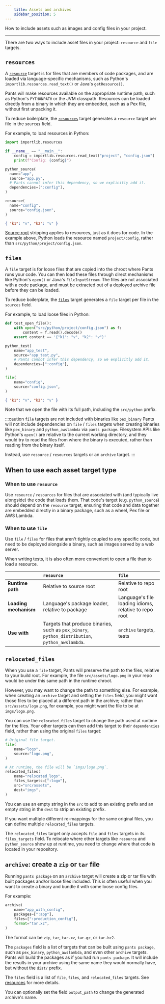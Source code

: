 ```yaml
---
    title: Assets and archives
    sidebar_position: 5
---
```


How to include assets such as images and config files in your project.

---

There are two ways to include asset files in your project: `resource` and `file` targets.

## `resources`

A [`resource`](../../reference/targets/resource.mdx) target is for files that are members of code packages, and are loaded via language-specific mechanisms, such as Python's `importlib.resources.read_text()` or Java's `getResource()`.

Pants will make resources available on the appropriate runtime path, such as Python's `PYTHONPATH` or the JVM classpath. Resources can be loaded directly from a binary in which they are embedded, such as a Pex file, without first unpacking it.

To reduce boilerplate, the [`resources`](../../reference/targets/resources.mdx) target generates a `resource` target per file in the `sources` field.

For example, to load resources in Python:

```python tab={"label":"src/python/project/app.py"}
import importlib.resources

if __name__ == "__main__":
    config = importlib.resources.read_text("project", "config.json")
    print(f"Config: {config}")
```

```python tab={"label":"src/python/project/BUILD"}
python_source(
  name="app",
  source="app.py",
  # Pants cannot infer this dependency, so we explicitly add it.
  dependencies=[":config"],
)

resource(
  name="config",
  source="config.json",
)
```

```json tab={"label":"src/python/project/config.json"}
{ "k1": "v", "k2": "v" }
```

[Source root](./key-concepts/source-roots.mdx) stripping applies to resources, just as it does for code. In the example above, Python loads the resource named `project/config`, rather than `src/python/project/config.json`.

## `files`

A `file` target is for loose files that are copied into the chroot where Pants runs your code. You can then load these files through direct mechanisms like Python's `open()` or Java's `FileInputStream`. The files are not associated with a code package, and must be extracted out of a deployed archive file before they can be loaded.

To reduce boilerplate, the [`files`](../../reference/targets/files.mdx) target generates a `file` target per file in the `sources` field.

For example, to load loose files in Python:

```python tab={"label":"src/python/project/app_test.py"}
def test_open_file():
    with open("src/python/project/config.json") as f:
        content = f.read().decode()
    assert content == '{"k1": "v", "k2": "v"}'
```

```python tab={"label":"src/python/project/BUILD"}
python_test(
    name="app_test",
    source="app_test.py",
    # Pants cannot infer this dependency, so we explicitly add it.
    dependencies=[":config"],
)

file(
    name="config",
    source="config.json",
)
```

```json tab={"label":"src/python/project/config.json"}
{ "k1": "v", "k2": "v" }
```

Note that we open the file with its full path, including the `src/python` prefix.

:::caution `file` targets are not included with binaries like `pex_binary`
Pants will not include dependencies on `file` / `files` targets when creating binaries like `pex_binary` and `python_awslambda` via `pants package`. Filesystem APIs like Python's `open()` are relative to the current working directory, and they would try to read the files from where the binary is executed, rather than reading from the binary itself.

Instead, use `resource` / `resources` targets or an `archive` target.
:::

## When to use each asset target type

### When to use `resource`

Use `resource` / `resources` for files that are associated with (and typically live alongside) the code that loads them. That code's target (e.g. `python_source`) should depend on the `resource` target, ensuring that code and data together are embedded directly in a binary package, such as a wheel, Pex file or AWS Lambda.

### When to use `file`

Use `file` / `files` for files that aren't tightly coupled to any specific code, but need to be deployed alongside a binary, such as images served by a web server.

When writing tests, it is also often more convenient to open a file than to load a resource.

|                       | `resource`                                                                                      | `file`                                                |
| :-------------------- | :---------------------------------------------------------------------------------------------- | :---------------------------------------------------- |
| **Runtime path**      | Relative to source root                                                                         | Relative to repo root                                 |
| **Loading mechanism** | Language's package loader, relative to package                                                  | Language's file loading idioms, relative to repo root |
| **Use with**          | Targets that produce binaries, such as `pex_binary`, `python_distribution`, `python_awslambda`. | `archive` targets, tests                              |

## `relocated_files`

When you use a `file` target, Pants will preserve the path to the files, relative to your build root. For example, the file `src/assets/logo.png` in your repo would be under this same path in the runtime chroot.

However, you may want to change the path to something else. For example, when creating an `archive` target and setting the `files` field, you might want those files to be placed at a different path in the archive; rather than `src/assets/logo.png`, for example, you might want the file to be at `imgs/logo.png`.

You can use the `relocated_files` target to change the path used at runtime for the files. Your other targets can then add this target to their `dependencies` field, rather than using the original `files` target:

```python title="src/assets/BUILD"
# Original file target.
file(
    name="logo",
    source="logo.png",
)

# At runtime, the file will be `imgs/logo.png`.
relocated_files(
    name="relocated_logo",
    files_targets=[":logo"],
    src="src/assets",
    dest="imgs",
)
```

You can use an empty string in the `src` to add to an existing prefix and an empty string in the `dest` to strip an existing prefix.

If you want multiple different re-mappings for the same original files, you can define multiple `relocated_files` targets.

The `relocated_files` target only accepts `file` and `files` targets in its `files_targets` field. To relocate where other targets like `resource` and `python_source` show up at runtime, you need to change where that code is located in your repository.

## `archive`: create a `zip` or `tar` file

Running `pants package` on an `archive` target will create a zip or tar file with built packages and/or loose files included. This is often useful when you want to create a binary and bundle it with some loose config files.

For example:

```python title="project/BUILD"
archive(
    name="app_with_config",
    packages=[":app"],
    files=[":production_config"],
    format="tar.xz",
)
```

The format can be `zip`, `tar`, `tar.xz`, `tar.gz`, or `tar.bz2`.

The `packages` field is a list of targets that can be built using `pants package`, such as `pex_binary`, `python_awslambda`, and even other `archive` targets. Pants will build the packages as if you had run `pants package`. It will include the results in your archive using the same name they would normally have, but without the `dist/` prefix.

The `files` field is a list of `file`, `files`, and `relocated_files` targets. See [resources](./assets-and-archives.mdx) for more details.

You can optionally set the field `output_path` to change the generated archive's name.

